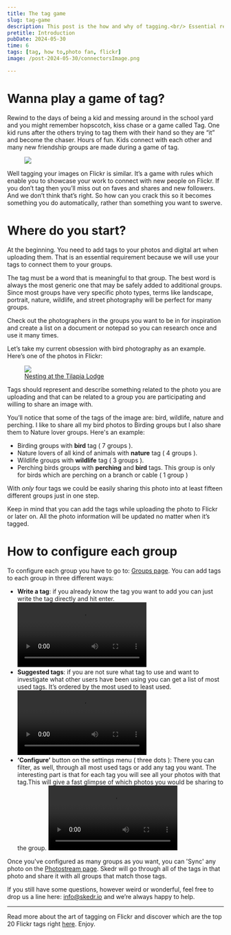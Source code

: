 ```yaml
---
title: The tag game
slug: tag-game
description: This post is the how and why of tagging.<br/> Essential reading for anyone who wants more people to discover their photos
pretitle: Introduction
pubDate: 2024-05-30
time: 6
tags: [tag, how to,photo fan, flickr]
image: /post-2024-05-30/connectorsImage.png

---
```


# Wanna play a game of tag? 

Rewind to the days of being a kid and messing around in the school yard and you might remember hopscotch, kiss chase or a game called Tag. One kid runs after the others trying to tag them with their hand so they are “it” and become the chaser. Hours of fun. Kids connect with each other and many new friendship groups are made during a game of tag.

<figure>
  <img src="/post-2024-05-30/connectorsImage.png" />
</figure>

Well tagging your images on Flickr is similar. It’s a game with rules which enable you to showcase your work to connect with new people on Flickr. If you don’t tag then you’ll miss out on faves and shares and new followers. And we don’t think that’s right. So how can you crack this so it becomes something you do automatically, rather than something you want to swerve. 

# Where do you start?

At the beginning. You need to add tags to your photos and digital art when uploading them. That is an essential requirement because we will use your tags to connect them to your groups. 

The tag must be a word that is meaningful to that group. The best word is always the most generic one that may be safely added to additional groups. Since most groups have very specific photo types, terms like landscape, portrait, nature, wildlife, and street photography will be perfect for many groups. 

Check out the photographers in the groups you want to be in for inspiration and create a list on a document or notepad so you can research once and use it many times. 

Let’s take my current obsession with bird photography as an example. Here’s one of the photos in Flickr: 

<figure>
  <img src="/post-2024-05-30/tilapia-lodge.jpg" />
  <figcaption><a href="https://www.flickr.com/photos/enric-bisbe/53443526687/">Nesting at the Tilapia Lodge</a></figcaption>
</figure>


Tags should represent and describe something related to the photo you are uploading and that can be related to a group you are participating and willing to share an image with. 

You’ll notice that some of the tags of the image are: bird, wildlife, nature and perching. I like to share all my bird photos to Birding groups but I also share them to Nature lover groups. Here's an example:

- Birding groups with **bird** tag ( 7 groups ).
- Nature lovers of all kind of animals with **nature** tag ( 4 groups ).
- Wildlife groups with **wildlife** tag ( 3 groups ).
- Perching birds groups with **perching** and **bird** tags. This group is only for birds which are perching on a branch or cable ( 1 group )

With *only* four tags we could be easily sharing this photo into at least fifteen different groups just in one step.

Keep in mind that you can add the tags while uploading the photo to Flickr or later on. All the photo information will be updated no matter when it’s tagged.

# How to configure each group

To configure each group you have to go to: <a href="https://app.skedr.io/acc/groups">Groups page</a>. You can add tags to each group in three different ways:
- **Write a tag**: if you already know the tag you want to add you can just write the tag directly and hit enter. 
  <video src="/post-2024-05-30/write-tag.webm" autoplay loop controls />
- **Suggested tags**: if you are not sure what tag to use and want to investigate what other users have been using you can get a list of most used tags. It’s ordered by the most used to least used. 
  <video src="/post-2024-05-30/suggested-tags.webm" autoplay loop controls />
- **‘Configure’** button on the settings menu ( three dots ): There you can filter, as well, through all most used tags or add any tag you want. The interesting part is that for each tag you will see all your photos with that tag.This will give a fast glimpse of which photos you would be sharing to the group. 
  <video src="/post-2024-05-30/full-feature.webm" autoplay loop controls />

Once you've configured as many groups as you want, you can 'Sync' any photo on the <a href="https://app.skedr.io/acc/photostream">Photostream page</a>. Skedr will go through all of the tags in that photo and share it with all groups that match those tags.

If you still have some questions, however weird or wonderful, feel free to drop us a line here: info@skedr.io and we’re always happy to help. 
___
Read more about the art of tagging on Flickr and discover which are the top 20 Flickr tags right <a href="https://blog.flickr.net/en/2024/05/30/the-art-of-tagging-boosting-your-flickr-presence">here</a>. Enjoy.

